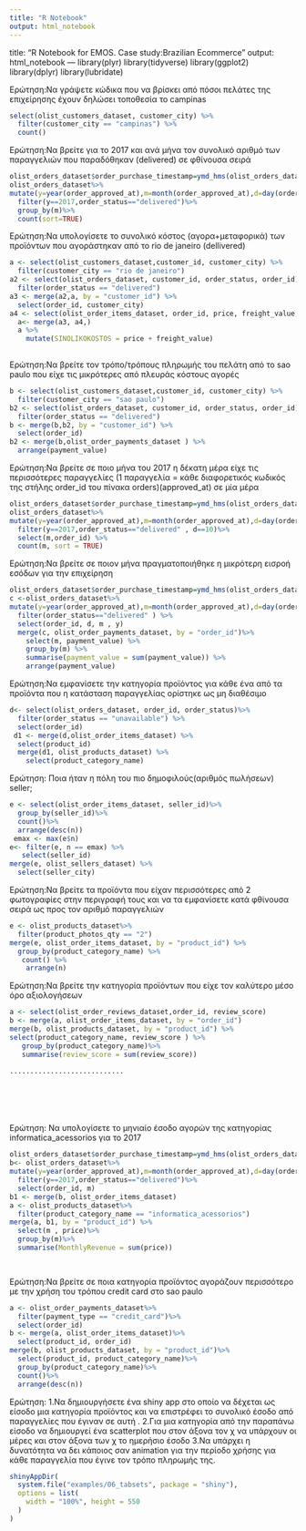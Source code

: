 ```yaml
---
title: "R Notebook"
output: html_notebook
---
```

title: "R Notebook for EMOS. Case study:Brazilian Ecommerce"
output: html_notebook
---
library(plyr)
library(tidyverse)
library(ggplot2)
library(dplyr)
library(lubridate)

Ερώτηση:Να γράψετε κώδικα που να βρίσκει από πόσοι πελάτες της επιχείρησης έχουν δηλώσει τοποθεσία το campinas
```r
select(olist_customers_dataset, customer_city) %>%
  filter(customer_city == "campinas") %>%
  count()

```

Ερώτηση:Να βρείτε για το 2017 και ανά μήνα τον συνολικό αριθμό των παραγγελιών που παραδόθηκαν (delivered) σε φθίνουσα σειρά
```r

olist_orders_dataset$order_purchase_timestamp=ymd_hms(olist_orders_dataset$order_approved_at)
olist_orders_dataset%>%
mutate(y=year(order_approved_at),m=month(order_approved_at),d=day(order_approved_at))%>%
  filter(y==2017,order_status=="delivered")%>%
  group_by(m)%>%
  count(sort=TRUE)

```

Ερώτηση:Να υπολογίσετε το συνολικό κόστος (αγορα+μεταφορικά) των προϊόντων που αγοράστηκαν από το rio de janeiro (dellivered)
```r
a <- select(olist_customers_dataset,customer_id, customer_city) %>%
  filter(customer_city == "rio de janeiro")
a2 <- select(olist_orders_dataset, customer_id, order_status, order_id) %>%
  filter(order_status == "delivered")
a3 <- merge(a2,a, by = "customer_id") %>%
  select(order_id, customer_city)
a4 <- select(olist_order_items_dataset, order_id, price, freight_value, )
  a<- merge(a3, a4,)
  a %>%
    mutate(SINOLIKOKOSTOS = price + freight_value) 
  
```

Ερώτηση:Να βρείτε τον τρόπο/τρόπους πληρωμής του πελάτη από το sao paulo που είχε τις μικρότερες από πλευράς κόστους αγορές
```r
b <- select(olist_customers_dataset,customer_id, customer_city) %>%
  filter(customer_city == "sao paulo")
b2 <- select(olist_orders_dataset, customer_id, order_status, order_id) %>%
  filter(order_status == "delivered")
b <- merge(b,b2, by = "customer_id") %>%
  select(order_id) 
b2 <- merge(b,olist_order_payments_dataset ) %>%
  arrange(payment_value)
```

Ερώτηση:Να βρείτε σε ποιο μήνα του 2017 η δέκατη μέρα  είχε τις περισσότερες παραγγελίες (1 παραγγελία = κάθε διαφορετικός κωδικός της στήλης order_id του πίνακα orders)(approved_at) σε μία μέρα
```r
olist_orders_dataset$order_purchase_timestamp=ymd_hms(olist_orders_dataset$order_approved_at)
olist_orders_dataset%>%
mutate(y=year(order_approved_at),m=month(order_approved_at),d=day(order_approved_at))%>%
  filter(y==2017,order_status=="delivered" , d==10)%>%
  select(m,order_id) %>%
  count(m, sort = TRUE) 
```

Ερώτηση:Να βρείτε σε ποιον μήνα πραγματοποιήθηκε η μικρότερη εισροή εσόδων για την επιχείρηση
```r
olist_orders_dataset$order_purchase_timestamp=ymd_hms(olist_orders_dataset$order_approved_at)
c <-olist_orders_dataset%>%
mutate(y=year(order_approved_at),m=month(order_approved_at),d=day(order_approved_at))%>%
  filter(order_status=="delivered" ) %>%
  select(order_id, d, m , y)
  merge(c, olist_order_payments_dataset, by = "order_id")%>%
    select(m, payment_value) %>%
    group_by(m) %>%
    summarise(payment_value = sum(payment_value)) %>%
    arrange(payment_value)

```

Ερώτηση:Να εμφανίσετε την κατηγορία προϊόντος για κάθε ένα από τα προϊόντα που η κατάσταση παραγγελίας ορίστηκε ως μη διαθέσιμο
```r
d<- select(olist_orders_dataset, order_id, order_status)%>%
  filter(order_status == "unavailable") %>%
  select(order_id) 
 d1 <- merge(d,olist_order_items_dataset) %>%
  select(product_id)
  merge(d1, olist_products_dataset) %>%
    select(product_category_name)
```

Ερώτηση: Ποια ήταν η πόλη του πιο δημοφιλούς(αριθμός πωλήσεων) seller;
```r
e <- select(olist_order_items_dataset, seller_id)%>%
  group_by(seller_id)%>%
  count()%>%
  arrange(desc(n))
 emax <- max(e$n)
e<- filter(e, n == emax) %>%
   select(seller_id)
merge(e, olist_sellers_dataset) %>%
  select(seller_city)
```

Ερώτηση:Να βρείτε τα προϊόντα που είχαν περισσότερες από 2 φωτογραφίες στην περιγραφή τους και να τα εμφανίσετε κατά φθίνουσα σειρά ως προς τον αριθμό παραγγελιών
```r
e <- olist_products_dataset%>%
  filter(product_photos_qty == "2") 
merge(e, olist_order_items_dataset, by = "product_id") %>%
  group_by(product_category_name) %>%
   count() %>%
    arrange(n)

```

Ερώτηση:Να βρείτε την κατηγορία προϊόντων που είχε τον καλύτερο μέσο όρο αξιολογήσεων
```r
a <- select(olist_order_reviews_dataset,order_id, review_score)
b <- merge(a, olist_order_items_dataset, by = "order_id")
merge(b, olist_products_dataset, by = "product_id") %>%
select(product_category_name, review_score ) %>%
   group_by(product_category_name)%>%
   summarise(review_score = sum(review_score))

............................







```

Ερώτηση: Να υπολογίσετε το μηνιαίο έσοδο αγορών της κατηγορίας informatica_acessorios για το 2017
```r
olist_orders_dataset$order_purchase_timestamp=ymd_hms(olist_orders_dataset$order_approved_at)
b<- olist_orders_dataset%>%
mutate(y=year(order_approved_at),m=month(order_approved_at),d=day(order_approved_at))%>%
  filter(y==2017,order_status=="delivered")%>%
  select(order_id, m)
b1 <- merge(b, olist_order_items_dataset)
a <- olist_products_dataset%>%
  filter(product_category_name == "informatica_acessorios")
merge(a, b1, by = "product_id") %>%
  select(m , price)%>%
  group_by(m)%>%
  summarise(MonthlyRevenue = sum(price))

  
```

Ερώτηση:Να βρείτε σε ποια κατηγορία προϊόντος αγοράζουν περισσότερο με την χρήση του τρόπου credit card στο sao paulo
```r
a <- olist_order_payments_dataset%>%
  filter(payment_type == "credit_card")%>%
  select(order_id)
b <- merge(a, olist_order_items_dataset)%>%
  select(product_id, order_id)
merge(b, olist_products_dataset, by = "product_id")%>%
  select(product_id, product_category_name)%>%
  group_by(product_category_name)%>%
  count()%>%
  arrange(desc(n))

```


Ερώτηση:
1.Να δημιουργήσετε ένα shiny app στο οποίο να δέχεται ως είσοδο μια κατηγορία προϊόντος και να επιστρέφει το συνολικό έσοδο από παραγγελίες που έγιναν σε αυτή .
2.Για μια κατηγορία από την παραπάνω είσοδο να δημιουργεί ένα scatterplot που στον άξονα τον χ να υπάρχουν οι μέρες και στον άξονα των χ το ημερήσιο έσοδο
3.Να υπάρχει η δυνατότητα να δει κάποιος σαν animation για την περίοδο χρήσης για κάθε παραγγελία που έγινε τον τρόπο πληρωμής της.
```r
shinyAppDir(
  system.file("examples/06_tabsets", package = "shiny"),
  options = list(
    width = "100%", height = 550
  )
)
```
